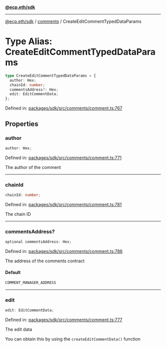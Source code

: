 [**@ecp.eth/sdk**](../../index.mdx)

***

[@ecp.eth/sdk](/sdk-reference/index.mdx) / [comments](/sdk-reference/comments/index.mdx) / CreateEditCommentTypedDataParams

# Type Alias: CreateEditCommentTypedDataParams

```ts
type CreateEditCommentTypedDataParams = {
  author: Hex;
  chainId: number;
  commentsAddress?: Hex;
  edit: EditCommentData;
};
```

Defined in: [packages/sdk/src/comments/comment.ts:767](https://github.com/ecp-eth/comments-monorepo/blob/main/packages/sdk/src/comments/comment.ts#L767)

## Properties

### author

```ts
author: Hex;
```

Defined in: [packages/sdk/src/comments/comment.ts:771](https://github.com/ecp-eth/comments-monorepo/blob/main/packages/sdk/src/comments/comment.ts#L771)

The author of the comment

***

### chainId

```ts
chainId: number;
```

Defined in: [packages/sdk/src/comments/comment.ts:781](https://github.com/ecp-eth/comments-monorepo/blob/main/packages/sdk/src/comments/comment.ts#L781)

The chain ID

***

### commentsAddress?

```ts
optional commentsAddress: Hex;
```

Defined in: [packages/sdk/src/comments/comment.ts:786](https://github.com/ecp-eth/comments-monorepo/blob/main/packages/sdk/src/comments/comment.ts#L786)

The address of the comments contract

#### Default

```ts
COMMENT_MANAGER_ADDRESS
```

***

### edit

```ts
edit: EditCommentData;
```

Defined in: [packages/sdk/src/comments/comment.ts:777](https://github.com/ecp-eth/comments-monorepo/blob/main/packages/sdk/src/comments/comment.ts#L777)

The edit data

You can obtain this by using the `createEditCommentData()` function
